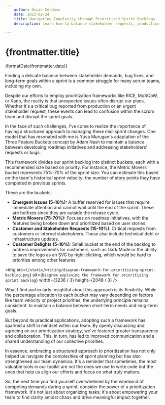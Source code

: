 ```yaml
---
    author: Óscar Córdova
    date: 2023-02-24
    title: Navigating Complexity through Prioritized Sprint Backlogs
    description: Learn how to balance stakeholder requests, production bugs, and roadmap initiatives in your scrum team with a prioritization framework for your sprint backlog.

---
```



<h1 className="font-medium text-base mb-1">{frontmatter.title}</h1>
<time
  dateTime={frontmatter.date}
  className="mt-1 text-sm text-muted-foreground"
>
  <span>{formatDate(frontmatter.date)}</span>
</time>

Finding a delicate balance between stakeholder demands, bug fixes, and long-term goals within a sprint is a common struggle for many scrum teams, including my own.

Despite our efforts to employ prioritization frameworks like RICE, MoSCoW, or Kano, the reality is that unexpected issues often disrupt our plans. Whether it's a critical bug reported from production or an urgent stakeholder request, these events can lead to confusion within the scrum team and disrupt the sprint goals.

In the face of such challenges, I've come to realize the importance of having a structured approach to managing these mid-sprint changes. One model that has resonated with me is Yuva Murugan's adaptation of the Three Feature Buckets concept by Adam Nash to maintain a balance between developing roadmap initiatives and addressing stakeholders' requests or bugs.

This framework divides our sprint backlog into distinct buckets, each with a recommended size based on priority. For instance, the Metric Movers bucket represents 75%-70% of the sprint size. You can estimate this based on the team's historical sprint velocity: the number of story points they have completed in previous sprints.

These are the buckets:

- **Emergent Issues (5-10%):** A buffer reserved for issues that require immediate attention and cannot wait until the end of the sprint. These are hotfixes since they are outside the release cycle.
- **Metric Movers (75-70%):** Focuses on roadmap initiatives, with the features being broken down and prioritized based on user stories.
- **Customer and Stakeholder Requests (15-10%)**: Critical requests from customers or internal stakeholders. These also include technical debt or infrastructure updates.
- **Customer Delights (5-10%)**: Small bucket at the end of the backlog to address improvements for customers, such as Dark Mode or the ability to save the logo as an SVG by right-clicking, which would be hard to prioritize among other features.

<img
  src={`/static/writing/diagram-framework-for-prioritizing-sprint-backlog.png`}
  alt={`Diagram explaning the framework for prioritizing sprint backlog`}
  width={3236 / 3}
  height={2048 / 3}
/>

What I find particularly insightful about this approach is its flexibility. While the percentage allocation to each bucket may vary depending on factors like team velocity or project priorities, the underlying principle remains consistent: to maintain a balance between short-term needs and long-term goals.

But beyond its practical applications, adopting such a framework has sparked a shift in mindset within our team. By openly discussing and agreeing on our prioritization strategy, we've fostered greater transparency and collaboration. This, in turn, has led to improved communication and a shared understanding of our collective priorities.

In essence, embracing a structured approach to prioritization has not only helped us navigate the complexities of sprint planning but has also strengthened our team dynamics. It's a reminder that sometimes, the most valuable tools in our toolkit are not the ones we use to write code but the ones that help us align our efforts and focus on what truly matters.

So, the next time you find yourself overwhelmed by the whirlwind of competing demands during a sprint, consider the power of a prioritization framework. It's not just about organizing tasks; it's about empowering your team to find clarity amidst chaos and drive meaningful impact together.
